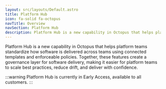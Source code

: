 ```yaml
---
layout: src/layouts/Default.astro
title: Platform Hub
icon: fa-solid fa-octopus
navTitle: Overview
navSection: Platform Hub
description: Platform Hub is a new capability in Octopus that helps platform teams standardize how software is delivered across teams using connected templates and enforceable policies. Together, these features create a governance layer for software delivery, making it easier for platform teams to scale best practices, reduce drift, and deliver with confidence.
---
```

Platform Hub is a new capability in Octopus that helps platform teams standardize how software is delivered across teams using connected templates and enforceable policies. Together, these features create a governance layer for software delivery, making it easier for platform teams to scale best practices, reduce drift, and deliver with confidence.

:::warning
Platform Hub is currently in Early Access, available to all customers. 
:::